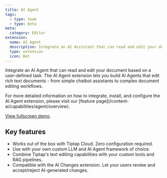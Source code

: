 ```yaml
---
title: AI Agent
tags:
  - type: team
  - type: beta
meta:
  category: Editor
extension:
  name: AI Agent
  description: Integrate an AI Assistant that can read and edit your document based on a user-defined task.
  type: extension
  icon: Bot
---
```



Integrate an AI Agent that can read and edit your document based on a user-defined task. The AI Agent
extension lets you build AI Agents that edit rich text documents - from simple chatbot assistants to
complex document editing workflows.

<Callout title="More details" variant="hint">
  For more detailed information on how to integrate, install, and configure the AI Agent extension,
  please visit our [feature page](/content-ai/capabilities/agent/overview).
</Callout>

<CodeDemo
  isPro
  path="/Extensions/AiAgent"
  src="https://develop--tiptap-pro.netlify.app/preview/Extensions/AiAgent"
/>

[View fullscreen demo](https://ai-agent.tiptap.dev).

## Key features

- Works out of the box with Tiptap Cloud. Zero configuration required.
- Use with your own custom LLM and AI Agent framework of choice.
- Combine Tiptap's text editing capabilities with your custom tools and RAG pipelines.
- Compatible with the AI Changes extension. Let your users review and accept/reject AI-generated changes.
